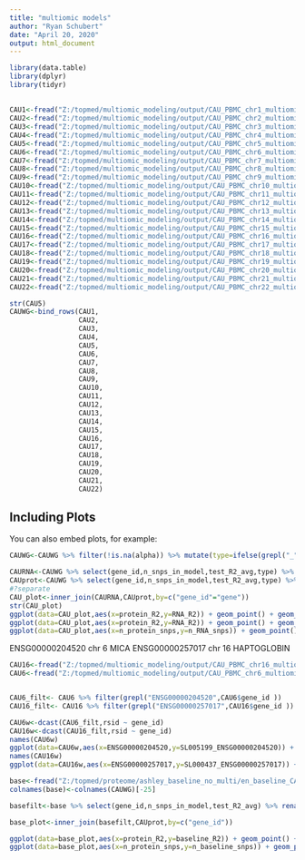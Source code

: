 ---
title: "multiomic models"
author: "Ryan Schubert"
date: "April 20, 2020"
output: html_document
---

```{r setup, include=FALSE}
library(data.table)
library(dplyr)
library(tidyr)
```

##

```{r}
CAU1<-fread("Z:/topmed/multiomic_modeling/output/CAU_PBMC_chr1_multiomic_models.txt_chr1_model_summaries.txt",header=T,stringsAsFactors = F) %>% mutate(alpha=as.numeric(alpha),n_snps_in_window=as.numeric(n_snps_in_window))
CAU2<-fread("Z:/topmed/multiomic_modeling/output/CAU_PBMC_chr2_multiomic_models.txt_chr2_model_summaries.txt",header=T,stringsAsFactors = F)  %>% mutate(alpha=as.numeric(alpha),n_snps_in_window=as.numeric(n_snps_in_window))
CAU3<-fread("Z:/topmed/multiomic_modeling/output/CAU_PBMC_chr3_multiomic_models.txt_chr3_model_summaries.txt",header=T,stringsAsFactors = F) %>% mutate(alpha=as.numeric(alpha),n_snps_in_window=as.numeric(n_snps_in_window))
CAU4<-fread("Z:/topmed/multiomic_modeling/output/CAU_PBMC_chr4_multiomic_models.txt_chr4_model_summaries.txt",header=T,stringsAsFactors = F) %>% mutate(alpha=as.numeric(alpha),n_snps_in_window=as.numeric(n_snps_in_window))
CAU5<-fread("Z:/topmed/multiomic_modeling/output/CAU_PBMC_chr5_multiomic_models.txt_chr5_model_summaries.txt",header=T,stringsAsFactors = F) %>% mutate(alpha=as.numeric(alpha),n_snps_in_window=as.numeric(n_snps_in_window))
CAU6<-fread("Z:/topmed/multiomic_modeling/output/CAU_PBMC_chr6_multiomic_models.txt_chr6_model_summaries.txt",header=T,stringsAsFactors = F) %>% mutate(alpha=as.numeric(alpha),n_snps_in_window=as.numeric(n_snps_in_window))
CAU7<-fread("Z:/topmed/multiomic_modeling/output/CAU_PBMC_chr7_multiomic_models.txt_chr7_model_summaries.txt",header=T,stringsAsFactors = F) %>% mutate(alpha=as.numeric(alpha),n_snps_in_window=as.numeric(n_snps_in_window))
CAU8<-fread("Z:/topmed/multiomic_modeling/output/CAU_PBMC_chr8_multiomic_models.txt_chr8_model_summaries.txt",header=T,stringsAsFactors = F) %>% mutate(alpha=as.numeric(alpha),n_snps_in_window=as.numeric(n_snps_in_window))
CAU9<-fread("Z:/topmed/multiomic_modeling/output/CAU_PBMC_chr9_multiomic_models.txt_chr9_model_summaries.txt",header=T,stringsAsFactors = F) %>% mutate(alpha=as.numeric(alpha),n_snps_in_window=as.numeric(n_snps_in_window))
CAU10<-fread("Z:/topmed/multiomic_modeling/output/CAU_PBMC_chr10_multiomic_models.txt_chr10_model_summaries.txt",header=T,stringsAsFactors = F) %>% mutate(alpha=as.numeric(alpha),n_snps_in_window=as.numeric(n_snps_in_window))
CAU11<-fread("Z:/topmed/multiomic_modeling/output/CAU_PBMC_chr11_multiomic_models.txt_chr11_model_summaries.txt",header=T,stringsAsFactors = F) %>% mutate(alpha=as.numeric(alpha),n_snps_in_window=as.numeric(n_snps_in_window))
CAU12<-fread("Z:/topmed/multiomic_modeling/output/CAU_PBMC_chr12_multiomic_models.txt_chr12_model_summaries.txt",header=T,stringsAsFactors = F) %>% mutate(alpha=as.numeric(alpha),n_snps_in_window=as.numeric(n_snps_in_window))
CAU13<-fread("Z:/topmed/multiomic_modeling/output/CAU_PBMC_chr13_multiomic_models.txt_chr13_model_summaries.txt",header=T,stringsAsFactors = F) %>% mutate(alpha=as.numeric(alpha),n_snps_in_window=as.numeric(n_snps_in_window))
CAU14<-fread("Z:/topmed/multiomic_modeling/output/CAU_PBMC_chr14_multiomic_models.txt_chr14_model_summaries.txt",header=T,stringsAsFactors = F) %>% mutate(alpha=as.numeric(alpha),n_snps_in_window=as.numeric(n_snps_in_window))
CAU15<-fread("Z:/topmed/multiomic_modeling/output/CAU_PBMC_chr15_multiomic_models.txt_chr15_model_summaries.txt",header=T,stringsAsFactors = F) %>% mutate(alpha=as.numeric(alpha),n_snps_in_window=as.numeric(n_snps_in_window))
CAU16<-fread("Z:/topmed/multiomic_modeling/output/CAU_PBMC_chr16_multiomic_models.txt_chr16_model_summaries.txt",header=T,stringsAsFactors = F) %>% mutate(alpha=as.numeric(alpha),n_snps_in_window=as.numeric(n_snps_in_window))
CAU17<-fread("Z:/topmed/multiomic_modeling/output/CAU_PBMC_chr17_multiomic_models.txt_chr17_model_summaries.txt",header=T,stringsAsFactors = F) %>% mutate(alpha=as.numeric(alpha),n_snps_in_window=as.numeric(n_snps_in_window))
CAU18<-fread("Z:/topmed/multiomic_modeling/output/CAU_PBMC_chr18_multiomic_models.txt_chr18_model_summaries.txt",header=T,stringsAsFactors = F) %>% mutate(alpha=as.numeric(alpha),n_snps_in_window=as.numeric(n_snps_in_window))
CAU19<-fread("Z:/topmed/multiomic_modeling/output/CAU_PBMC_chr19_multiomic_models.txt_chr19_model_summaries.txt",header=T,stringsAsFactors = F) %>% mutate(alpha=as.numeric(alpha),n_snps_in_window=as.numeric(n_snps_in_window))
CAU20<-fread("Z:/topmed/multiomic_modeling/output/CAU_PBMC_chr20_multiomic_models.txt_chr20_model_summaries.txt",header=T,stringsAsFactors = F) %>% mutate(alpha=as.numeric(alpha),n_snps_in_window=as.numeric(n_snps_in_window))
CAU21<-fread("Z:/topmed/multiomic_modeling/output/CAU_PBMC_chr21_multiomic_models.txt_chr21_model_summaries.txt",header=T,stringsAsFactors = F) %>% mutate(alpha=as.numeric(alpha),n_snps_in_window=as.numeric(n_snps_in_window))
CAU22<-fread("Z:/topmed/multiomic_modeling/output/CAU_PBMC_chr22_multiomic_models.txt_chr22_model_summaries.txt",header=T,stringsAsFactors = F) %>% mutate(alpha=as.numeric(alpha),n_snps_in_window=as.numeric(n_snps_in_window))

str(CAU5)
CAUWG<-bind_rows(CAU1,
                 CAU2,
                 CAU3,
                 CAU4,
                 CAU5,
                 CAU6,
                 CAU7,
                 CAU8,
                 CAU9,
                 CAU10,
                 CAU11,
                 CAU12,
                 CAU13,
                 CAU14,
                 CAU15,
                 CAU16,
                 CAU17,
                 CAU18,
                 CAU19,
                 CAU20,
                 CAU21,
                 CAU22)
```

## Including Plots

You can also embed plots, for example:

```{r}
CAUWG<-CAUWG %>% filter(!is.na(alpha)) %>% mutate(type=ifelse(grepl("_",gene_id),"protein","RNA"))

CAURNA<-CAUWG %>% select(gene_id,n_snps_in_model,test_R2_avg,type) %>% filter(type=="RNA") %>% rename(RNA_R2=test_R2_avg,n_RNA_snps=n_snps_in_model)
CAUprot<-CAUWG %>% select(gene_id,n_snps_in_model,test_R2_avg,type) %>% filter(type=="protein") %>% rename(protein_R2=test_R2_avg,n_protein_snps=n_snps_in_model) %>% separate(gene_id,into=c("protein","gene"),remove=F)
#?separate
CAU_plot<-inner_join(CAURNA,CAUprot,by=c("gene_id"="gene"))
str(CAU_plot)
ggplot(data=CAU_plot,aes(x=protein_R2,y=RNA_R2)) + geom_point() + geom_abline(slope=1,intercept=0) + theme_bw()
ggplot(data=CAU_plot,aes(x=protein_R2,y=RNA_R2)) + geom_point() + geom_abline(slope=1,intercept=0) + theme_bw() + geom_text(aes(label=gene_id)) +xlim(c(0.6,0.7)) +ylim(c(0.4,0.5))
ggplot(data=CAU_plot,aes(x=n_protein_snps,y=n_RNA_snps)) + geom_point() + geom_abline(slope=1,intercept=0) + theme_bw()

```

ENSG00000204520 chr 6 MICA
ENSG00000257017 chr 16 HAPTOGLOBIN

```{r}

CAU16<-fread("Z:/topmed/multiomic_modeling/output/CAU_PBMC_chr16_multiomic_models.txt_chr16_weights.txt")
CAU6<-fread("Z:/topmed/multiomic_modeling/output/CAU_PBMC_chr6_multiomic_models.txt_chr6_weights.txt")


CAU6_filt<- CAU6 %>% filter(grepl("ENSG00000204520",CAU6$gene_id ))
CAU16_filt<- CAU16 %>% filter(grepl("ENSG00000257017",CAU16$gene_id ))

CAU6w<-dcast(CAU6_filt,rsid ~ gene_id)
CAU16w<-dcast(CAU16_filt,rsid ~ gene_id)
names(CAU6w)
ggplot(data=CAU6w,aes(x=ENSG00000204520,y=SL005199_ENSG00000204520)) + geom_point() + geom_abline(slope=1,intercept=0) + geom_smooth(method="lm") + theme_bw()
names(CAU16w)
ggplot(data=CAU16w,aes(x=ENSG00000257017,y=SL000437_ENSG00000257017)) + geom_point() + geom_abline(slope=1,intercept=0) + geom_smooth(method="lm")
```

```{r}
base<-fread("Z:/topmed/proteome/ashley_baseline_no_multi/en_baseline_CAU_WG_model_summaries.txt",header = F,stringsAsFactors = F)
colnames(base)<-colnames(CAUWG)[-25]

basefilt<-base %>% select(gene_id,n_snps_in_model,test_R2_avg) %>% rename(baseline_R2=test_R2_avg,n_baseline_snps=n_snps_in_model) %>% mutate(gene_id=gsub("\\.[0-9]+","",gene_id))

base_plot<-inner_join(basefilt,CAUprot,by=c("gene_id"))

ggplot(data=base_plot,aes(x=protein_R2,y=baseline_R2)) + geom_point() + geom_abline(slope=1,intercept=0) + theme_bw()
ggplot(data=base_plot,aes(x=n_protein_snps,y=n_baseline_snps)) + geom_point() + geom_abline(slope=1,intercept=0) + theme_bw()
```
